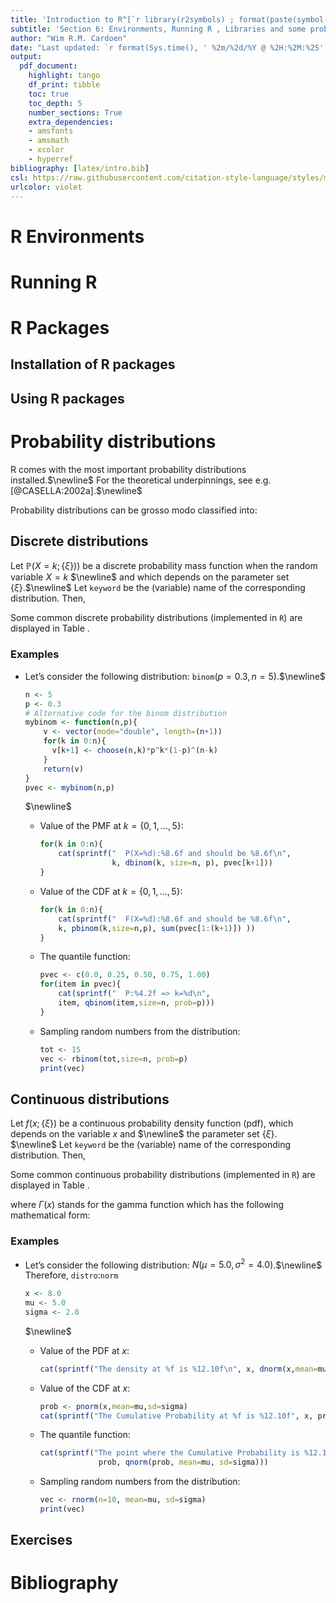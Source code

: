 ```yaml
---
title: 'Introduction to R^[`r library(r2symbols) ; format(paste(symbol("copyright") , " - Wim R.M. Cardoen, 2022 - The content can neither be copied nor distributed without the **explicit** permission of the author."))`]'
subtitle: 'Section 6: Environments, Running R , Libraries and some probability distributions'
author: "Wim R.M. Cardoen"
date: "Last updated: `r format(Sys.time(), ' %2m/%2d/%Y @ %2H:%2M:%2S')`"
output:
  pdf_document:
    highlight: tango
    df_print: tibble
    toc: true
    toc_depth: 5
    number_sections: True
    extra_dependencies:
    - amsfonts
    - amsmath
    - xcolor
    - hyperref
bibliography: [latex/intro.bib]
csl: https://raw.githubusercontent.com/citation-style-language/styles/master/research-institute-for-nature-and-forest.csl
urlcolor: violet
---
```


\newpage

# R Environments
\texttt{under construction}

# Running R
\texttt{under construction}

# R Packages
\texttt{under construction}

## Installation of R packages

## Using R packages

# Probability distributions

R comes with the most important probability distributions installed.$\newline$
For the theoretical underpinnings, see e.g. [@CASELLA:2002a].$\newline$

Probability distributions can be grosso modo classified into:
\begin{itemize}
\item discrete distributions
\item continuous distributions
\end{itemize}

## Discrete distributions

Let $\mathbb{P}(X=k;\{\xi\})$) be a discrete probability mass function when the random variable $X=k$ $\newline$
and which depends on the parameter set $\{\xi\}$.$\newline$
Let $\texttt{keyword}$ be the (variable) name of the corresponding distribution. Then,

\begin{itemize}
   \item $\textbf{d}\texttt{keyword}(k, \ldots)$ : calculates the probability $\mathbb{P}(X=k)$  
   \item $\textbf{p}\texttt{keyword}(k, \ldots)$ : calculates the cumulative probability function (CDF) at $k$:$\newline$
           $\displaystyle F(X=k;\{\xi\}) := \sum_{j=0}^k \mathbb{P}(X=j)$
   \item $\textbf{q}\texttt{keyword}(p, \ldots)$: calculates the value of $k$ where $p=F(k;\{\xi\})$ or $\newline$
          $\displaystyle k = \lceil F^{-1}(p;\{\xi\}) \rceil$
   \item $\textbf{r}\texttt{keyword}(n, \ldots)$: generates a vector of $n$ random values sampled from the distribution $\texttt{keyword}$.         
\end{itemize}

\newpage

Some common discrete probability distributions (implemented in $\texttt{R}$) are displayed in Table \ref{TABLE:DISCRETE}.

\begin{table}[ht]
   \begin{center}
    \begin{tabular}{c|ccc}
  \texttt{keyword} & Name     &  $\mathbb{P}(X=k;\{\xi\})$                                           & Parameter set ($\{\xi\}$) \\
  \hline
  \texttt{binom}  & Binomial &  $\displaystyle \binom{n}{k}p^k(1-p)^{n-k}$         & $0 \le p \le 1$  \\
  \texttt{nbinom} & Negative Binomial & $\displaystyle  \binom{k+r-1}{k}(1-p)^kp^r$    & $0 \le p \le 1$ ; $r>0$ \\
  \texttt{hyper}  & Hypergeometric & $\displaystyle \frac{ \binom{K}{k} \binom{N-K}{n-k}}{\binom{N}{n}}$ &  $N\in \{0,1,2,\dots\}$; $K,n\in\{0,1,\ldots,N\}$ \\ 
  \texttt{pois}   & Poisson  &  $\displaystyle \frac{\lambda^k\,e^{-\lambda}}{k!}$ & $0 < \lambda < \infty$ \\  
  \hline
  \end{tabular}
  \end{center}
  \caption{A few common discrete probability distributions.}
  \label{TABLE:DISCRETE}
\end{table}  

### Examples

- Let's consider the following distribution: $\texttt{binom}(p=0.3,n=5)$.$\newline$
  
  ```R
  n <- 5
  p <- 0.3
  # Alternative code for the binom distribution
  mybinom <- function(n,p){
      v <- vector(mode="double", length=(n+1))
      for(k in 0:n){
        v[k+1] <- choose(n,k)*p^k*(1-p)^(n-k)  
      }
      return(v)
  }
  pvec <- mybinom(n,p)
  ```
  $\newline$

  * Value of the PMF at $k=\{0,1,\ldots,5\}$:
    ```R
    for(k in 0:n){
        cat(sprintf("  P(X=%d):%8.6f and should be %8.6f\n", 
                    k, dbinom(k, size=n, p), pvec[k+1]))
    }  
    ```

  * Value of the CDF at $k=\{0,1,\ldots,5\}$:
    ```R
    for(k in 0:n){
        cat(sprintf("  F(X=%d):%8.6f and should be %8.6f\n", 
        k, pbinom(k,size=n,p), sum(pvec[1:(k+1)]) ))
    }  
    ```
  
  * The quantile function:  
    ```R
    pvec <- c(0.0, 0.25, 0.50, 0.75, 1.00)
    for(item in pvec){
        cat(sprintf("  P:%4.2f => k=%d\n", 
        item, qbinom(item,size=n, prob=p)))
    }
    ```  
    
  * Sampling random numbers from the distribution:
    ```R
    tot <- 15
    vec <- rbinom(tot,size=n, prob=p)
    print(vec)
    ```
     
     
 
## Continuous distributions

Let $f(x; \{\xi\})$ be a continuous probability density function (pdf), which depends on the variable $x$ and $\newline$ 
the parameter set $\{\xi\}$. $\newline$
Let $\texttt{keyword}$ be the (variable) name of the corresponding distribution. Then,

\begin{itemize}
   \item $\textbf{d}\texttt{keyword}(x, \ldots)$ : calculates the value of the pdf at $x$, i.e.  $\newline$
         $f(x;\{\xi\})$
   \item $\textbf{p}\texttt{keyword}(x, \ldots)$ : calculates the cumulative probability function (cdf) at $x$:$\newline$
           $\displaystyle F(x;\{\xi\}) := \int_{-\infty}^{x} f(t;\{\xi\})\, dt$
   \item $\textbf{q}\texttt{keyword}(p, \ldots)$: calculates the value of $x$ where $p=F(x;\{\xi\})$ or $\newline$
          $\displaystyle x = F^{-1}(p;\{\xi\})$
   \item $\textbf{r}\texttt{keyword}(n, \ldots)$: generates a vector of $n$ random values sampled from the distribution $\texttt{keyword}$.         
\end{itemize}

\newpage

Some common continuous probability distributions (implemented in $\texttt{R}$) are displayed in Table \ref{TABLE:CONTINUOUS}.

\begin{table}[ht]
   \begin{center}
    \begin{tabular}{c|cccc}
  \texttt{keyword} & Name & $f(x;\{ \xi \})$      &      \texttt{Dom}($x$)   & Parameter set ($\{\xi\}$)\\
  \hline
  \texttt{unif}   &  Uniform      &  $\displaystyle \frac{1}{(b-a)}$    &   $a \le x \le b$ &  $a,b$  \\
  \texttt{norm}   &  Normal       &  $\displaystyle \frac{1}{\sqrt{2\pi\sigma^2}}\,\exp\Big (-\frac{(x-\mu)^2}{2\sigma^2} \Big )$ & $-\infty < x < \infty$  & $-\infty < \mu <  \infty$ , $\sigma >0$  \\
  \texttt{cauchy} &  Cauchy       &  $\displaystyle \frac{1}{\pi\sigma} \frac{1}{1+\Big(\frac{x-\theta}{\sigma}  \Big)^2}$    &  $-\infty < x < \infty$  &  $-\infty < \theta <  \infty$ , $\sigma >0$ \\
  \texttt{t}      &  Student's t  &  $\displaystyle \frac{\Gamma(\frac{\nu+1}{2})}{\Gamma(\frac{\nu}{2})}\frac{1}{\nu \pi} \frac{1}{\Big(1+\frac{x^2}{\nu}\Big)^{(\nu+1)/2}}$ &  $-\infty < x < \infty$  & $\nu=1,2, \ldots$ \\
  \texttt{chisq}  &  Chi-squared  &  $\displaystyle \frac{1}{\Gamma(\nu/2)2^{(\nu/2)}} x^{(\nu/2)-1}e^{-\frac{x}{2}}$ & $0 \le x < \infty$  & $\nu=1,2, \ldots$ \\
  \texttt{f}      &  F            &  $\displaystyle \frac{\Gamma \Big(\frac{\nu_1+\nu_2}{2}\Big)}{ \Gamma \Big(\frac{\nu_1}{2}\Big) \Gamma \Big(\frac{\nu_2}{2}\Big)} \frac{x^{(\nu_1-2)/2}}
                            {\Bigg(1+  \Big( \frac{\nu_1}{\nu_2}   \Big)x \Bigg)^{(\nu_1+\nu_2)/2}}$ &  $ 0 \le x < \infty$  &   $\nu_1, \nu_2=1,2, \ldots$\\
  \texttt{exp}    &  Exponential  &  $\displaystyle \lambda e^{-\lambda x}$ & $0 \le x < \infty$&   $\lambda >0$\\
     \hline
    \end{tabular}
  \end{center}
  \caption{A few common continuous probability distributions.}
  \label{TABLE:CONTINUOUS}
\end{table}   
   
where $\Gamma(x)$ stands for the gamma function which has the following mathematical form:
\begin{equation}
   \Gamma(x) := \int_0^{\infty} t^{x-1} e^{-x} dt \nonumber
\end{equation}

### Examples

- Let's consider the following distribution: $N(\mu=5.0,\sigma^2=4.0)$.$\newline$
  Therefore, $\texttt{distro}$:$\texttt{norm}$
  
  \begin{figure}[h]
     \centering
        \includegraphics[width=0.60\textwidth]{img/norm.pdf}
        \caption{Plot of the normal distribution (red). The area under the curve (blue) represents$\newline$the cumulative probability at $x=8.0$.}
  \end{figure}
 
  ```R
  x <- 8.0
  mu <- 5.0
  sigma <- 2.0
  ```
  $\newline$

  * Value of the PDF at $x$:
    ```R
    cat(sprintf("The density at %f is %12.10f\n", x, dnorm(x,mean=mu, sd=sigma)))
    ```
    
  * Value of the CDF at $x$:  
    ```R
    prob <- pnorm(x,mean=mu,sd=sigma)
    cat(sprintf("The Cumulative Probability at %f is %12.10f", x, prob))
    ```
    
  * The quantile function:  
    ```R
    cat(sprintf("The point where the Cumulative Probability is %12.10f: %8.4f", 
                 prob, qnorm(prob, mean=mu, sd=sigma)))
    ```
    
  * Sampling random numbers from the distribution:
    ```R
    vec <- rnorm(n=10, mean=mu, sd=sigma)
    print(vec)
    ```

## Exercises

\begin{enumerate}
\item Generate vectors with $10^4$, $10^5$, $10^6$, $10^7$ random numbers from the $\chi^2(\nu=5)$ distribution.$\newline$
      Calculate the mean, as well as the variance for each of those vectors. ($\textcolor{blue}{\textbf{mean()}}$, $\textcolor{blue}{\textbf{var()}}$) $\newline$
      Note: If $X \sim \chi^2(\nu)$ $\Rightarrow$ $\mathbb{E}[X]=\nu$ and $\mathbb{V}[X]=2\nu$
\item A brewer from the far-away lands of Hatu wants to follow the land's alcohol ordinance (i.e. a maximum of $5\%$ ethanol per volume). In order to comply with the law he sent a batch of independent samples to a certified lab. The lab results are to be found in the file \texttt{data/beer.csv}.

His plan is to perform a simple one-sided hypothesis test:
\begin{align}
  H_0 :& \;\mu_0=5.0 \;\;\;\nonumber \\ 
  H_1 :& \;\mu \neq \mu_0 \nonumber
\end{align}

He assumes that the alcohol $\%$ per volume is normally distributed (over the different samples/batches of beer) i.e. $N(\mu, \sigma^2)$ 
where $\mu$ is supposed to be $5.0$ but where $\sigma^2$ is unknown.

Let $c_{1- \alpha}$ be the (critical) point that separates the acceptance region ($\mathcal{A}$) with $\mathbb{P}(\mathcal{A})=1-\alpha$ from $\newline$
the rejection region ($\mathcal{R}$) with $\mathbb{P}(\mathcal{R})=\alpha$.
Therefore,
\begin{align}
  \alpha = & \; \mathbb{P}(\overline{X} > c_{1-\alpha}| \mu=\mu_0)   \nonumber \\
         = & \; \mathbb{P}\Big(\frac{ \overline{X} - \mu_0  }{s/\sqrt{n}} > \frac{ c_{1-\alpha} - \mu_0} {s/\sqrt{n}} \Big )  \nonumber \\
         = & \; \mathbb{P}\Big ( \frac{ \overline{X} -  \mu_0 }{s/\sqrt{n}} > t_{1-\alpha}(\nu=n-1) \Big ) \nonumber 
\end{align}
where t stands for $\texttt{Student's t}$ distribution, $s^2$ is the sample variance, $n$ the number of measurements.

\begin{itemize}
\item Read the lab results from the file $\texttt{data/beer.csv}$. (Hint: use $\textcolor{blue}{\textbf{read.csv()}}$ to read the file).
\item Calculate the numerical value ($\tau$) of the test-statistic T, given by:
\begin{equation}
   T = \frac{\overline{X}-\mu_0}{s/\sqrt{n}} \;\; \sim \, t(\nu=n-1) \nonumber
\end{equation}
\item Determine $t_{0.95}(\nu=n-1)$, i.e. the critical point such that $\mathbb{P}(\mathcal{R})=0.05$.
\item Decide whether the brewer should reject $H_0$ (i.e. reject if $\tau >t_{0.95}(\nu=n-1)$).
\item What is the probability of the area under the curve for $t \in [\tau,+\infty)$?
\end{itemize}

\item Check out the following \href{https://higherlogicdownload.s3.amazonaws.com/AMSTAT/1484431b-3202-461e-b7e6-ebce10ca8bcd/UploadedImages/Classroom_Activities/HS_7__t-ditribution_and_GOSSET.pdf}{link} 
      if you are interested in the origin of $\texttt{Student's t}$ distribution.
\end{enumerate}
# Bibliography


  



